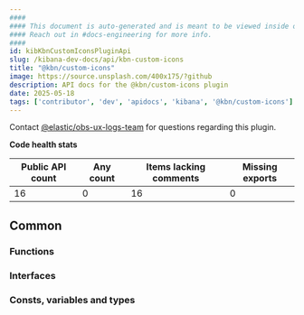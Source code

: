 ```yaml
---
####
#### This document is auto-generated and is meant to be viewed inside our experimental, new docs system.
#### Reach out in #docs-engineering for more info.
####
id: kibKbnCustomIconsPluginApi
slug: /kibana-dev-docs/api/kbn-custom-icons
title: "@kbn/custom-icons"
image: https://source.unsplash.com/400x175/?github
description: API docs for the @kbn/custom-icons plugin
date: 2025-05-18
tags: ['contributor', 'dev', 'apidocs', 'kibana', '@kbn/custom-icons']
---
```




Contact [@elastic/obs-ux-logs-team](https://github.com/orgs/elastic/teams/obs-ux-logs-team) for questions regarding this plugin.

**Code health stats**

| Public API count  | Any count | Items lacking comments | Missing exports |
|-------------------|-----------|------------------------|-----------------|
| 16 | 0 | 16 | 0 |

## Common

### Functions
<DocDefinitionList data={kbnCustomIconsObj.common.functions}/>

### Interfaces
<DocDefinitionList data={kbnCustomIconsObj.common.interfaces}/>

### Consts, variables and types
<DocDefinitionList data={kbnCustomIconsObj.common.misc}/>

